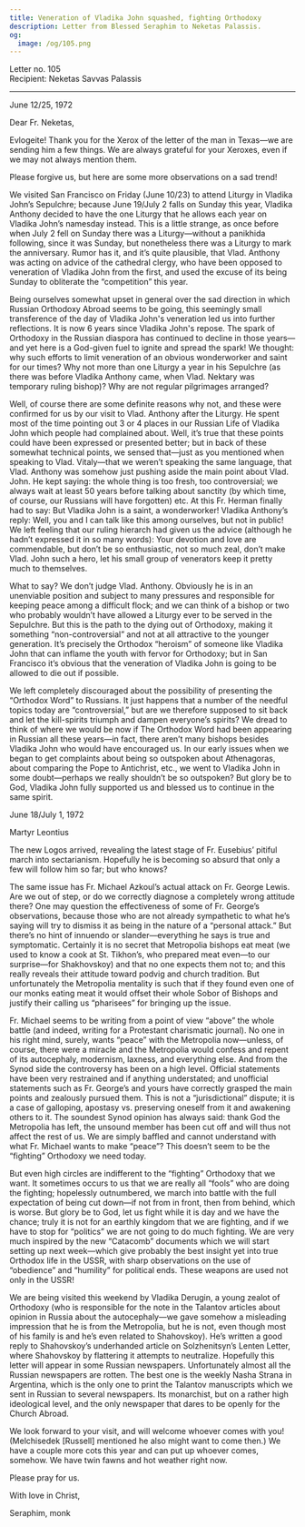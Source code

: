 ```yaml
---
title: Veneration of Vladika John squashed, fighting Orthodoxу
description: Letter from Blessed Seraphim to Neketas Palassis.
og:
  image: /og/105.png
---
```


<div style={{textAlign:'right', fontFamily:'monospace'}}>Letter no. 105</div>
<div style={{textAlign:'left', fontFamily:'monospace'}}>Recipient: Neketas Savvas Palassis</div>

---

June 12/25, 1972

Dear Fr. Neketas,

Evlogeite! Thank you for the Xerox of the letter of the man in Texas—we are sending him a few things. We are always grateful for your Xeroxes, even if we may not always mention them.

Please forgive us, but here are some more observations on a sad trend!

We visited San Francisco on Friday (June 10/23) to attend Liturgy in Vladika John’s Sepulchre; because June 19/July 2 falls on Sunday this year, Vladika Anthony decided to have the one Liturgy that he allows each year on Vladika John’s namesday instead. This is a little strange, as once before when July 2 fell on Sunday there was a Liturgy—without a panikhida following, since it was Sunday, but nonetheless there was a Liturgy to mark the anniversary. Rumor has it, and it’s quite plausible, that Vlad. Anthony was acting on advice of the cathedral clergy, who have been opposed to veneration of Vladika John from the first, and used the excuse of its being Sunday to obliterate the “competition” this year.

Being ourselves somewhat upset in general over the sad direction in which Russian Orthodoxy Abroad seems to be going, this seemingly small transference of the day of Vladika John's veneration led us into further reflections. It is now 6 years since Vladika John's repose. The spark of Orthodoxy in the Russian diaspora has continued to decline in those years—and yet here is a God-given fuel to ignite and spread the spark! We thought: why such efforts to limit veneration of an obvious wonderworker and saint for our times? Why not more than one Liturgy a year in his Sepulchre (as there was before Vladika Anthony came, when Vlad. Nektary was temporary ruling bishop)? Why are not regular pilgrimages arranged?

Well, of course there are some definite reasons why not, and these were confirmed for us by our visit to Vlad. Anthony after the Liturgy. He spent most of the time pointing out 3 or 4 places in our Russian Life of Vladika John which people had complained about. Well, it’s true that these points could have been expressed or presented better; but in back of these somewhat technical points, we sensed that—just as you mentioned when speaking to Vlad. Vitaly—that we weren’t speaking the same language, that Vlad. Anthony was somehow just pushing aside the main point about Vlad. John. He kept saying: the whole thing is too fresh, too controversial; we always wait at least 50 years before talking about sanctity (by which time, of course, our Russians will have forgotten) etc. At this Fr. Herman finally had to say: But Vladika John is a saint, a wonderworker! Vladika Anthony’s reply: Well, you and I can talk like this among ourselves, but not in public! We left feeling that our ruling hierarch had given us the advice (although he hadn’t expressed it in so many words): Your devotion and love are commendable, but don’t be so enthusiastic, not so much zeal, don’t make Vlad. John such a hero, let his small group of venerators keep it pretty much to themselves.

What to say? We don’t judge Vlad. Anthony. Obviously he is in an unenviable position and subject to many pressures and responsible for keeping peace among a difficult flock; and we can think of a bishop or two who probably wouldn’t have allowed a Liturgy ever to be served in the Sepulchre. But this is the path to the dying out of Orthodoxy, making it something “non-controversial” and not at all attractive to the younger generation. It’s precisely the Orthodox “heroism” of someone like Vladika John that can inflame the youth with fervor for Orthodoxy; but in San Francisco it’s obvious that the veneration of Vladika John is going to be allowed to die out if possible.

We left completely discouraged about the possibility of presenting the “Orthodox Word” to Russians. It just happens that a number of the needful topics today are “controversial,” but are we therefore supposed to sit back and let the kill-spirits triumph and dampen everyone’s spirits? We dread to think of where we would be now if The Orthodox Word had been appearing in Russian all these years—in fact, there aren’t many bishops besides Vladika John who would have encouraged us. In our early issues when we began to get complaints about being so outspoken about Athenagoras, about comparing the Pope to Antichrist, etc., we went to Vladika John in some doubt—perhaps we really shouldn’t be so outspoken? But glory be to God, Vladika John fully supported us and blessed us to continue in the same spirit.

June 18/July 1, 1972

Martyr Leontius

The new Logos arrived, revealing the latest stage of Fr. Eusebius’ pitiful march into sectarianism. Hopefully he is becoming so absurd that only a few will follow him so far; but who knows?

The same issue has Fr. Michael Azkoul’s actual attack on Fr. George Lewis. Are we out of step, or do we correctly diagnose a completely wrong attitude there? One may question the effectiveness of some of Fr. George’s observations, because those who are not already sympathetic to what he’s saying will try to dismiss it as being in the nature of a “personal attack.” But there’s no hint of innuendo or slander—everything he says is true and symptomatic. Certainly it is no secret that Metropolia bishops eat meat (we used to know a cook at St. Tikhon’s, who prepared meat even—to our surprise—for Shakhovskoy) and that no one expects them not to; and this really reveals their attitude toward podvig and church tradition. But unfortunately the Metropolia mentality is such that if they found even one of our monks eating meat it would offset their whole Sobor of Bishops and justify their calling us “pharisees” for bringing up the issue.

Fr. Michael seems to be writing from a point of view “above” the whole battle (and indeed, writing for a Protestant charismatic journal). No one in his right mind, surely, wants “peace” with the Metropolia now—unless, of course, there were a miracle and the Metropolia would confess and repent of its autocephaly, modernism, laxness, and everything else. And from the Synod side the controversy has been on a high level. Official statements have been very restrained and if anything understated; and unofficial statements such as Fr. George’s and yours have correctly grasped the main points and zealously pursued them. This is not a “jurisdictional” dispute; it is a case of galloping, apostasy vs. preserving oneself from it and awakening others to it. The soundest Synod opinion has always said: thank God the Metropolia has left, the unsound member has been cut off and will thus not affect the rest of us. We are simply baffled and cannot understand with what Fr. Michael wants to make “peace”? This doesn’t seem to be the “fighting” Orthodoxy we need today.

But even high circles are indifferent to the “fighting” Orthodoxy that we want. It sometimes occurs to us that we are really all “fools” who are doing the fighting; hopelessly outnumbered, we march into battle with the full expectation of being cut down—if not from in front, then from behind, which is worse. But glory be to God, let us fight while it is day and we have the chance; truly it is not for an earthly kingdom that we are fighting, and if we have to stop for “politics” we are not going to do much fighting. We are very much inspired by the new “Catacomb” documents which we will start setting up next week—which give probably the best insight yet into true Orthodox life in the USSR, with sharp observations on the use of “obedience” and “humility” for political ends. These weapons are used not only in the USSR!

We are being visited this weekend by Vladika Derugin, a young zealot of Orthodoxy (who is responsible for the note in the Talantov articles about opinion in Russia about the autocephaly—we gave somehow a misleading impression that he is from the Metropolia, but he is not, even though most of his family is and he’s even related to Shahovskoy). He’s written a good reply to Shahovskoy’s underhanded article on Solzhenitsyn’s Lenten Letter, where Shahovskoy by flattering it attempts to neutralize. Hopefully this letter will appear in some Russian newspapers. Unfortunately almost all the Russian newspapers are rotten. The best one is the weekly Nasha Strana in Argentina, which is the only one to print the Talantov manuscripts which we sent in Russian to several newspapers. Its monarchist, but on a rather high ideological level, and the only newspaper that dares to be openly for the Church Abroad.

We look forward to your visit, and will welcome whoever comes with you! (Melchisedek [Russell] mentioned he also might want to come then.) We have a couple more cots this year and can put up whoever comes, somehow. We have twin fawns and hot weather right now.

Please pray for us.

With love in Christ,

Seraphim, monk